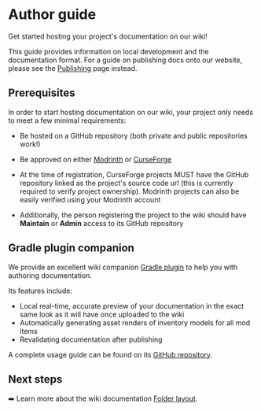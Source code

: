 
# Author guide

Get started hosting your project's documentation on our wiki!

This guide provides information on local development and the documentation format.
For a guide on publishing docs onto our website, please see the [Publishing](./publishing) page instead.

## Prerequisites

In order to start hosting documentation on our wiki, your project only needs to meet a few minimal requirements:

- Be hosted on a <GitHubIcon className="inline-block mb-1 mx-1" width={16} height={16} /> GitHub repository
(both private and public repositories work!)
- Be approved on either
<ModrinthIcon className="inline-block mb-1 mx-1 text-brand-modrinth" width={16} height={16} /> [Modrinth](https://modrinth.com/) or
<CurseForgeColorIcon className="inline-block mb-0.5 mx-1" width={16} height={16} /> [CurseForge](https://www.curseforge.com/)
- At the time of registration, CurseForge projects MUST have the GitHub repository linked as the project's source code
url (this is currently required to verify project ownership). Modrinth projects can also be easily verified using your
Modrinth account

- Additionally, the person registering the project to the wiki should have **Maintain** or **Admin** access to its
GitHub repository

## <GradleColorIcon width={32} height={32} className="inline-block mr-1" /> Gradle plugin companion

We provide an excellent wiki companion [Gradle plugin](https://github.com/Sinytra/WikiToolkit) to help you with
authoring documentation.

Its features include:
- Local real-time, accurate preview of your documentation in the exact same look as it will have once uploaded to the wiki
- Automatically generating asset renders of inventory models for all mod items
- Revalidating documentation after publishing

A complete usage guide can be found on its [GitHub repository](https://github.com/Sinytra/WikiToolkit).

## Next steps

➡️ Learn more about the wiki documentation [Folder layout](devs/structure).
